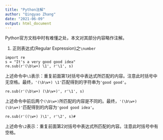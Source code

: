 ```yaml
---
title: "Python注解"
author: "Qingyao Zhang"
date: "2021-06-09"
output: html_document
---
```

Python官方文档中时有难懂之处，本文对其部分内容略作注解。

1. 正则表达式(Regular Expression)之`\number`

```
import re
s = "It's a very good good idea"
re.sub(r'(\b\w+) \1', r'\1', s)
```
上述命令中`\1`表示：重复前面第1对括号中表达式所匹配的内容。注意此时括号中无空格。最终，`'(\b\w+) \1'`匹配得到的字符串为`'good good'`。

```
re.sub(r'(\b\w+) (\b\w+)', r'\1', s)
```
上述命令中前后两个`(\b\w+)`所匹配的内容是不同的。最终，`'(\b\w+) (\b\w+)'`匹配得到的内容为`'good good idea'`。

```
re.sub(r'((\w+) )\1', r'\2', s)#
```
上述命令`\2`表示：重复前面第2对括号中表达式所匹配的内容。注意此时括号中有空格。
